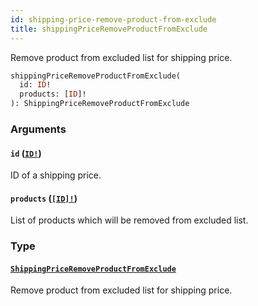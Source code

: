 ```yaml
---
id: shipping-price-remove-product-from-exclude
title: shippingPriceRemoveProductFromExclude
---
```


Remove product from excluded list for shipping price.

```graphql
shippingPriceRemoveProductFromExclude(
  id: ID!
  products: [ID]!
): ShippingPriceRemoveProductFromExclude

```

### Arguments

#### `id` ([`ID!`](../../../developer/api-reference/scalars/id))

ID of a shipping price.

#### `products` ([`[ID]!`](../../../developer/api-reference/scalars/id))

List of products which will be removed from excluded list.

### Type

#### [`ShippingPriceRemoveProductFromExclude`](../../../developer/api-reference/objects/shipping-price-remove-product-from-exclude)

Remove product from excluded list for shipping price.

